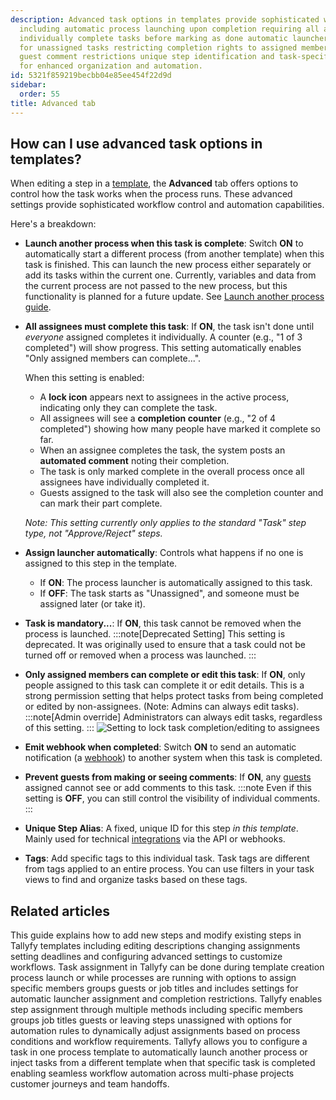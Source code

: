 ```yaml
---
description: Advanced task options in templates provide sophisticated workflow control
  including automatic process launching upon completion requiring all assignees to
  individually complete tasks before marking as done automatic launcher assignment
  for unassigned tasks restricting completion rights to assigned members webhook notifications
  guest comment restrictions unique step identification and task-specific tagging
  for enhanced organization and automation.
id: 5321f859219becbb04e85ee454f22d9d
sidebar:
  order: 55
title: Advanced tab
---
```



## How can I use advanced task options in templates?

When editing a step in a [template](/products/pro/documenting/templates/), the **Advanced** tab offers options to control how the task works when the process runs. These advanced settings provide sophisticated workflow control and automation capabilities.

Here's a breakdown:

*   **Launch another process when this task is complete**: Switch **ON** to automatically start a different process (from another template) when this task is finished. This can launch the new process either separately or add its tasks within the current one. Currently, variables and data from the current process are not passed to the new process, but this functionality is planned for a future update. See [Launch another process guide](/products/pro/launching/launch-process-when-task-is-completed/).

*   **All assignees must complete this task**: If **ON**, the task isn't done until *everyone* assigned completes it individually. A counter (e.g., "1 of 3 completed") will show progress. This setting automatically enables "Only assigned members can complete...". 

    When this setting is enabled:
    * A **lock icon** appears next to assignees in the active process, indicating only they can complete the task.
    * All assignees will see a **completion counter** (e.g., "2 of 4 completed") showing how many people have marked it complete so far.
    * When an assignee completes the task, the system posts an **automated comment** noting their completion.
    * The task is only marked complete in the overall process once all assignees have individually completed it.
    * Guests assigned to the task will also see the completion counter and can mark their part complete.
    
    *Note: This setting currently only applies to the standard "Task" step type, not "Approve/Reject" steps.*

*   **Assign launcher automatically**: Controls what happens if no one is assigned to this step in the template.
    *   If **ON**: The process launcher is automatically assigned to this task.
    *   If **OFF**: The task starts as "Unassigned", and someone must be assigned later (or take it).

*   **Task is mandatory...**: If **ON**, this task cannot be removed when the process is launched.
    :::note[Deprecated Setting]
    This setting is deprecated. It was originally used to ensure that a task could not be turned off or removed when a process was launched.
    :::

*   **Only assigned members can complete or edit this task**: If **ON**, only people assigned to this task can complete it or edit details. This is a strong permission setting that helps protect tasks from being completed or edited by non-assignees. (Note: Admins can always edit tasks).
    :::note[Admin override]
    Administrators can always edit tasks, regardless of this setting.
    :::
    ![Setting to lock task completion/editing to assignees](https://screenshots.tallyfy.com/tallyfy%2Fpro%2Fdesktop-light-only-assigned-can-complete.png)

*   **Emit webhook when completed**: Switch **ON** to send an automatic notification (a [webhook](/products/pro/integrations/webhooks/)) to another system when this task is completed.

*   **Prevent guests from making or seeing comments**: If **ON**, any [guests](/products/pro/documenting/guests/) assigned cannot see or add comments to this task.
    :::note
    Even if this setting is **OFF**, you can still control the visibility of individual comments.
    :::

*   **Unique Step Alias**: A fixed, unique ID for this step *in this template*. Mainly used for technical [integrations](/products/pro/integrations/) via the API or webhooks.

*   **Tags**: Add specific tags to this individual task. Task tags are different from tags applied to an entire process. You can use filters in your task views to find and organize tasks based on these tags.


## Related articles
<CardGrid>
<LinkTitleCard header="<b>Edit Templates > Edit steps</b>" href="/products/pro/documenting/templates/edit-templates/edit-steps/" > This guide explains how to add new steps and modify existing steps in Tallyfy templates including editing descriptions changing assignments setting deadlines and configuring advanced settings to customize workflows. </LinkTitleCard>
<LinkTitleCard header="<b>Edit Task > Assign members or guests after launching</b>" href="/products/pro/tracking-and-tasks/tasks/edit-task/how-can-i-assign-members-to-tasks-in-tallyfy/" > Task assignment in Tallyfy can be done during template creation process launch or while processes are running with options to assign specific members groups guests or job titles and includes settings for automatic launcher assignment and completion restrictions. </LinkTitleCard>
<LinkTitleCard header="<b>Edit Templates > Assign steps in the Tallyfy template builder</b>" href="/products/pro/documenting/templates/edit-templates/assign-steps-in-the-tallyfy-template-builder/" > Tallyfy enables step assignment through multiple methods including specific members groups job titles guests or leaving steps unassigned with options for automation rules to dynamically adjust assignments based on process conditions and workflow requirements. </LinkTitleCard>
<LinkTitleCard header="<b>Launching > Launch another process when a task is completed</b>" href="/products/pro/launching/launch-process-when-task-is-completed/" > Tallyfy allows you to configure a task in one process template to automatically launch another process or inject tasks from a different template when that specific task is completed enabling seamless workflow automation across multi-phase projects customer journeys and team handoffs. </LinkTitleCard>
</CardGrid>